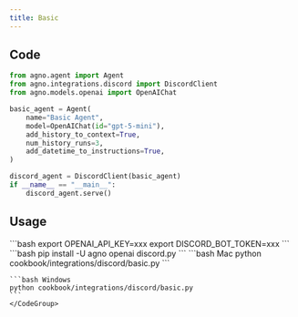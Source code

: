 ```yaml
---
title: Basic
---
```


## Code

```python cookbook/integrations/discord/basic.py
from agno.agent import Agent
from agno.integrations.discord import DiscordClient
from agno.models.openai import OpenAIChat

basic_agent = Agent(
    name="Basic Agent",
    model=OpenAIChat(id="gpt-5-mini"),
    add_history_to_context=True,
    num_history_runs=3,
    add_datetime_to_instructions=True,
)

discord_agent = DiscordClient(basic_agent)
if __name__ == "__main__":
    discord_agent.serve()
```

## Usage

<Steps>
  <Snippet file="create-venv-step.mdx" />

  <Step title="Set your API keys">
    ```bash
    export OPENAI_API_KEY=xxx
    export DISCORD_BOT_TOKEN=xxx
    ```
  </Step>

  <Step title="Install libraries">
    ```bash
    pip install -U agno openai discord.py
    ```
  </Step>

  <Step title="Run Agent">
    <CodeGroup>
    ```bash Mac
    python cookbook/integrations/discord/basic.py
    ```

    ```bash Windows
    python cookbook/integrations/discord/basic.py
    ```
    </CodeGroup>
  </Step>
</Steps>
